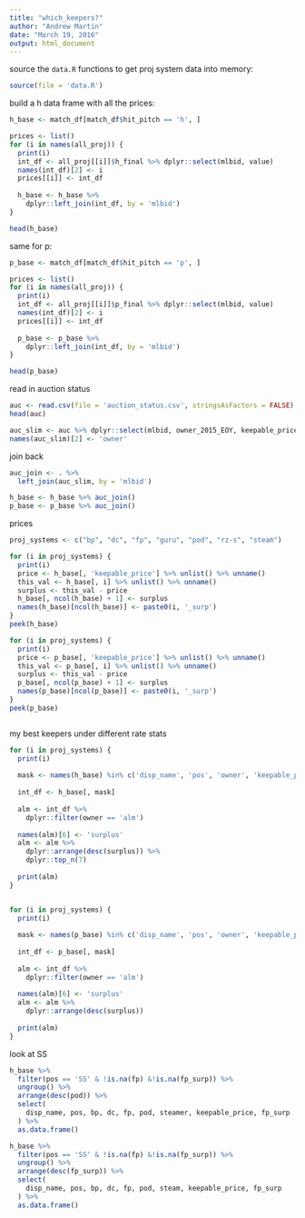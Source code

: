 ```yaml
---
title: "which_keepers?"
author: "Andrew Martin"
date: "March 19, 2016"
output: html_document
---
```


source the `data.R` functions to get proj system data into memory:
```r

source(file = 'data.R')

```

build a h data frame with all the prices:

```r

h_base <- match_df[match_df$hit_pitch == 'h', ]

prices <- list()
for (i in names(all_proj)) {
  print(i)
  int_df <- all_proj[[i]]$h_final %>% dplyr::select(mlbid, value)
  names(int_df)[2] <- i
  prices[[i]] <- int_df
  
  h_base <- h_base %>%
    dplyr::left_join(int_df, by = 'mlbid')
}

head(h_base)

```


same for p:
```r

p_base <- match_df[match_df$hit_pitch == 'p', ]

prices <- list()
for (i in names(all_proj)) {
  print(i)
  int_df <- all_proj[[i]]$p_final %>% dplyr::select(mlbid, value)
  names(int_df)[2] <- i
  prices[[i]] <- int_df
  
  p_base <- p_base %>%
    dplyr::left_join(int_df, by = 'mlbid')
}

head(p_base)

```

read in auction status

```r

auc <- read.csv(file = 'auction_status.csv', stringsAsFactors = FALSE)
head(auc)

auc_slim <- auc %>% dplyr::select(mlbid, owner_2015_EOY, keepable_price)
names(auc_slim)[2] <- 'owner'
```

join back
```r
auc_join <- . %>%
  left_join(auc_slim, by = 'mlbid')

h_base <- h_base %>% auc_join()
p_base <- p_base %>% auc_join()

```

prices
```r

proj_systems <- c("bp", "dc", "fp", "guru", "pod", "rz-s", "steam")

for (i in proj_systems) {
  print(i)
  price <- h_base[, 'keepable_price'] %>% unlist() %>% unname()
  this_val <- h_base[, i] %>% unlist() %>% unname()
  surplus <- this_val - price
  h_base[, ncol(h_base) + 1] <- surplus
  names(h_base)[ncol(h_base)] <- paste0(i, '_surp')
}
peek(h_base)

for (i in proj_systems) {
  print(i)
  price <- p_base[, 'keepable_price'] %>% unlist() %>% unname()
  this_val <- p_base[, i] %>% unlist() %>% unname()
  surplus <- this_val - price
  p_base[, ncol(p_base) + 1] <- surplus
  names(p_base)[ncol(p_base)] <- paste0(i, '_surp')
}
peek(p_base)



```

my best keepers under different rate stats
```r

for (i in proj_systems) {
  print(i)
  
  mask <- names(h_base) %in% c('disp_name', 'pos', 'owner', 'keepable_price') | grepl(i, names(h_base))
  
  int_df <- h_base[, mask]
  
  alm <- int_df %>%
    dplyr::filter(owner == 'alm')
  
  names(alm)[6] <- 'surplus'
  alm <- alm %>%
    dplyr::arrange(desc(surplus)) %>%
    dplyr::top_n(7)
  
  print(alm)
}


for (i in proj_systems) {
  print(i)
  
  mask <- names(p_base) %in% c('disp_name', 'pos', 'owner', 'keepable_price') | grepl(i, names(p_base))
  
  int_df <- p_base[, mask]
  
  alm <- int_df %>%
    dplyr::filter(owner == 'alm')
  
  names(alm)[6] <- 'surplus'
  alm <- alm %>%
    dplyr::arrange(desc(surplus))
  
  print(alm)
}


```

look at SS
```r
h_base %>%
  filter(pos == 'SS' & !is.na(fp) &!is.na(fp_surp)) %>%
  ungroup() %>%
  arrange(desc(pod)) %>%
  select(
    disp_name, pos, bp, dc, fp, pod, steamer, keepable_price, fp_surp
  ) %>%
  as.data.frame()

h_base %>%
  filter(pos == 'SS' & !is.na(fp) &!is.na(fp_surp)) %>%
  ungroup() %>%
  arrange(desc(fp_surp)) %>%
  select(
    disp_name, pos, bp, dc, fp, pod, steam, keepable_price, fp_surp
  ) %>%
  as.data.frame()
```
